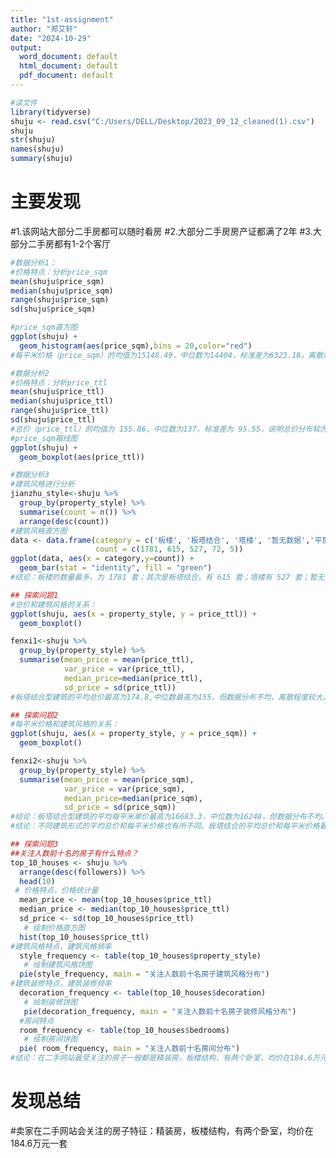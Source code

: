 ---
title: "1st-assignment"
author: "郑艾轩"
date: "2024-10-29"
output:
  word_document: default
  html_document: default
  pdf_document: default
---
```{r}
#读文件
library(tidyverse)
shuju <- read.csv("C:/Users/DELL/Desktop/2023_09_12_cleaned(1).csv")
shuju
str(shuju) 
names(shuju)
summary(shuju)
```
# 主要发现
#1.该网站大部分二手房都可以随时看房
#2.大部分二手房房产证都满了2年
#3.大部分二手房都有1-2个客厅

```{r}
#数据分析1：
#价格特点：分析price_sqm
mean(shuju$price_sqm)
median(shuju$price_sqm) 
range(shuju$price_sqm)
sd(shuju$price_sqm)

#price_sqm直方图
ggplot(shuju) +
  geom_histogram(aes(price_sqm),bins = 20,color="red")
#每平米价格（price_sqm）的均值为15148.49，中位数为14404，标准差为6323.18，离散程度较大。最小值为 1771.00，最大值为 44656.00，说明房价的波动范围较大
```


```{r}
#数据分析2
#价格特点：分析price_ttl
mean(shuju$price_ttl)
median(shuju$price_ttl) 
range(shuju$price_ttl)
sd(shuju$price_ttl)
#总价（price_ttl）的均值为 155.86，中位数为137，标准差为 95.55，说明总价分布较为分散。最小值为 10.60，最大值为 1380.00，表明房价存在较大的差异。
#price_sqm箱线图
ggplot(shuju) +
  geom_boxplot(aes(price_ttl))
```


```{r}
#数据分析3
#建筑风格进行分析
jianzhu_style<-shuju %>% 
  group_by(property_style) %>% 
  summarise(count = n()) %>% 
  arrange(desc(count))
#建筑风格直方图
data <- data.frame(category = c('板楼', '板塔结合', '塔楼', '暂无数据','平房'),
                   count = c(1781, 615, 527, 72, 5))
ggplot(data, aes(x = category,y=count)) +
  geom_bar(stat = "identity", fill = "green")
#结论：板楼的数量最多，为 1781 套；其次是板塔结合，有 615 套；塔楼有 527 套；暂无数据的有 72 套；平房最少，只有 5 套
```


```{r}
## 探索问题1
#总价和建筑风格的关系：
ggplot(shuju, aes(x = property_style, y = price_ttl)) +
  geom_boxplot()

fenxi1<-shuju %>%
  group_by(property_style) %>%
  summarise(mean_price = mean(price_ttl),
            var_price = var(price_ttl),
            median_price=median(price_ttl),
            sd_price = sd(price_ttl))
#板塔结合型建筑的平均总价最高为174.8,中位数最高为155，但数据分布不均，离散程度较大。平房平均总价最低，数据较集中，平均总价为132.6,中位数为135
```


```{r}
## 探索问题2
#每平米价格和建筑风格的关系：
ggplot(shuju, aes(x = property_style, y = price_sqm)) +
  geom_boxplot()

fenxi2<-shuju %>%
  group_by(property_style) %>%
  summarise(mean_price = mean(price_sqm),
            var_price = var(price_sqm),
            median_price=median(price_sqm),
            sd_price = sd(price_sqm))
#结论：板塔结合型建筑的平均每平米单价最高为16683.3，中位数为16248，但数据分布不均。平房型数据较集中，平均单价是12859.8，中位数是12577
#结论：不同建筑形式的平均总价和每平米价格也有所不同。板塔结合的平均总价和每平米价格最高；平房的平均总价和每平米价格最低。
```


```{r}
## 探索问题3
##关注人数前十名的房子有什么特点？
top_10_houses <- shuju %>% 
  arrange(desc(followers)) %>% 
  head(10)
 # 价格特点，价格统计量
  mean_price <- mean(top_10_houses$price_ttl)
  median_price <- median(top_10_houses$price_ttl)
  sd_price <- sd(top_10_houses$price_ttl)
   # 绘制价格直方图
  hist(top_10_houses$price_ttl)
#建筑风格特点，建筑风格频率
  style_frequency <- table(top_10_houses$property_style)
   # 绘制建筑风格饼图
  pie(style_frequency, main = "关注人数前十名房子建筑风格分布")
#建筑装修特点，建筑装修频率
  decoration_frequency <- table(top_10_houses$decoration)
   # 绘制装修饼图
   pie(decoration_frequency, main = "关注人数前十名房子装修风格分布")  
  #房间特点
  room_frequency <- table(top_10_houses$bedrooms)
   # 绘制房间饼图
  pie( room_frequency, main = "关注人数前十名房间分布") 
#结论：在二手网站最受关注的房子一般都是精装房，板楼结构，有两个卧室，均价在184.6万元一套

```
# 发现总结
#卖家在二手网站会关注的房子特征：精装房，板楼结构，有两个卧室，均价在184.6万元一套


